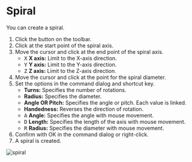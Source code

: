 
# Spiral

<Reference shortcut='' command='Spiral' button='Toolbar' />

You can create a spiral.

1. Click the button <ButtonIcon type="button-spiral" /> on the toolbar.
2. Click at the start point of the spiral axis.
3. Move the cursor and click at the end point of the spiral axis.
   - <kbd>X</kbd> **X axis:** Limit to the X-axis direction.
   - <kbd>Y</kbd> **Y axis:** Limit to the Y-axis direction.
   - <kbd>Z</kbd> **Z axis:** Limit to the Z-axis direction.
4. Move the cursor and click at the point for the spiral diameter.
5. Set the options in the command dialog and shortcut key.
   - **Turns:** Specifies the number of rotations.
   - **Radius:** Specifies the diameter.
   - **Angle OR Pitch:** Specifies the angle or pitch. Each value is linked.
   - **Handedness:** Reverses the direction of rotation.
   - <kbd>A</kbd> **Angle:** Specifies the angle with mouse movement.
   - <kbd>D</kbd> **Length:** Specifies the length of the axis with mouse movement.
   - <kbd>R</kbd> **Radius:** Specifies the diameter with mouse movement.
6. Confirm with OK in the command dialog or right-click.
7. A spiral is created.

![spiral](/img/spiral.gif)

